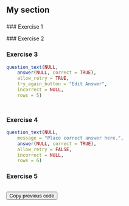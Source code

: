 ## My section
###

 ### Exercise 1

 ### Exercise 2

### Exercise 3


```r
question_text(NULL,
	answer(NULL, correct = TRUE),
	allow_retry = TRUE,
	try_again_button = "Edit Answer",
	incorrect = NULL,
	rows = 5)
```

###

```r

```

###

### Exercise 4


```r
question_text(NULL,
	message = "Place correct answer here.",
	answer(NULL, correct = TRUE),
	allow_retry = FALSE,
	incorrect = NULL,
	rows = 6)
```

###

### Exercise 5


```r

```

<button onclick = "transfer_code(this)">Copy previous code</button>

```r

```

```r

```

###

